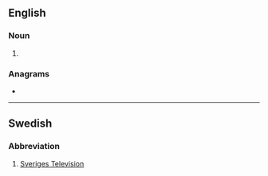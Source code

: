 {{also|svt}}
==English==
{{wikipedia|Supraventricular tachycardia}}

===Noun===
{{en-noun|?}}

# {{initialism of|en|[[supraventricular]] [[tachycardia]]}}

===Anagrams===
* {{anagrams|en|a=stv|STV|TVs|VST|VTs|tvs}}

----

==Swedish==

===Abbreviation===
{{rfc-header|lang=sv|Abbreviation}}
{{head|sv|abbreviation}}

# [[w:Sveriges Television|Sveriges Television]]